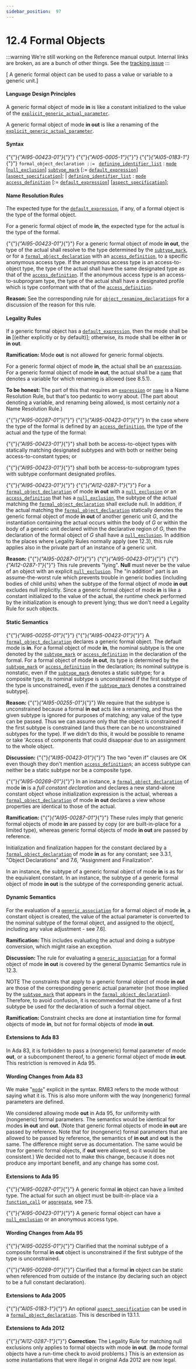 ---
sidebar_position:  97
---

# 12.4 Formal Objects

:::warning
We're still working on the Reference manual output.  Internal links are broken,
as are a bunch of other things.
See the [tracking issue](https://github.com/ada-lang-io/ada-lang-io/issues/20)
:::


<p>[ A generic formal object can be used to pass a value or variable to a generic unit.] </p>

#### Language Design Principles

<Admonition type="note">
<p>A generic formal object of mode <strong>in</strong> is like a constant initialized to the value of the <code><a href="../AA-12/AA-12.3#S0318">explicit_generic_actual_parameter</a></code>.</p></Admonition>

<Admonition type="note">
<p>A generic formal object of mode <strong>in out</strong> is like a renaming of the <code><a href="../AA-12/AA-12.3#S0318">explicit_generic_actual_parameter</a></code>. </p></Admonition>


#### Syntax

<p>{"{"}<em>{"AI95-00423-01"}</em>{"}"} {"{"}<em>{"AI05-0005-1"}</em>{"}"} {"{"}<em>{"AI05-0183-1"}</em>{"}"} <code>formal_object_declaration</code><a id="S0319"></a><code> ::= </code>    <code><a href="../AA-3/AA-3.3#S0033">defining_identifier_list</a></code> : <code><a href="../AA-6/AA-6.1#S0208">mode</a></code> [<code><a href="../AA-3/AA-3.10#S0083">null_exclusion</a></code>] <code><a href="../AA-3/AA-3.2#S0028">subtype_mark</a></code> [:= <code><a href="../AA-3/AA-3.7#S0063">default_expression</a></code>]        [<code><a href="../AA-13/AA-13.1#S0346">aspect_specification</a></code>];  |  <code><a href="../AA-3/AA-3.3#S0033">defining_identifier_list</a></code> : <code><a href="../AA-6/AA-6.1#S0208">mode</a></code> <code><a href="../AA-3/AA-3.10#S0084">access_definition</a></code> [:= <code><a href="../AA-3/AA-3.7#S0063">default_expression</a></code>]        [<code><a href="../AA-13/AA-13.1#S0346">aspect_specification</a></code>];</p>

#### Name Resolution Rules

<p>The expected type for the <code><a href="../AA-3/AA-3.7#S0063">default_expression</a></code>, if any, of a formal object is the type of the formal object.</p>
<p>For a generic formal object of mode <strong>in</strong>, the expected type for the actual is the type of the formal.</p>
<p>{"{"}<em>{"AI95-00423-01"}</em>{"}"} For a generic formal object of mode <strong>in out</strong>, the type of the actual shall resolve to the type determined by the <code><a href="../AA-3/AA-3.2#S0028">subtype_mark</a></code>, or for a <code><a href="../AA-12/AA-12.4#S0319">formal_object_declaration</a></code> with an <code><a href="../AA-3/AA-3.10#S0084">access_definition</a></code>, to a specific anonymous access type. If the anonymous access type is an access-to-object type, the type of the actual shall have the same designated type as that of the <code><a href="../AA-3/AA-3.10#S0084">access_definition</a></code>. If the anonymous access type is an access-to-subprogram type, the type of the actual shall have a designated profile which is type conformant with that of the <code><a href="../AA-3/AA-3.10#S0084">access_definition</a></code>. </p>
<Admonition type="note">
<p><strong>Reason: </strong>See the corresponding rule for <code><a href="../AA-8/AA-8.5#S0239">object_renaming_declaration</a></code>s for a discussion of the reason for this rule. </p></Admonition>


#### Legality Rules

<p>If a generic formal object has a <code><a href="../AA-3/AA-3.7#S0063">default_expression</a></code>, then the mode shall be <strong>in</strong> [(either explicitly or by default)]; otherwise, its mode shall be either <strong>in</strong> or <strong>in out</strong>. </p>
<Admonition type="note">
<p><strong>Ramification: </strong>Mode <strong>out</strong> is not allowed for generic formal objects. </p></Admonition>

<p>For a generic formal object of mode <strong>in</strong>, the actual shall be an <code><a href="../AA-4/AA-4.4#S0132">expression</a></code>. For a generic formal object of mode <strong>in out</strong>, the actual shall be a <code><a href="../AA-4/AA-4.1#S0091">name</a></code> that denotes a variable for which renaming is allowed (see 8.5.1). </p>
<Admonition type="note">
<p><strong>To be honest: </strong>The part of this that requires an <code><a href="../AA-4/AA-4.4#S0132">expression</a></code> or <code><a href="../AA-4/AA-4.1#S0091">name</a></code> is a Name Resolution Rule, but that's too pedantic to worry about. (The part about denoting a variable, and renaming being allowed, is most certainly <em>not</em> a Name Resolution Rule.) </p></Admonition>

<p>{"{"}<em>{"AI95-00287-01"}</em>{"}"} {"{"}<em>{"AI95-00423-01"}</em>{"}"} In the case where the type of the formal is defined by an <code><a href="../AA-3/AA-3.10#S0084">access_definition</a></code>, the type of the actual and the type of the formal:</p>
<p>{"{"}<em>{"AI95-00423-01"}</em>{"}"} shall both be access-to-object types with statically matching designated subtypes and with both or neither being access-to-constant types; or </p>
<p>{"{"}<em>{"AI95-00423-01"}</em>{"}"} shall both be access-to-subprogram types with subtype conformant designated profiles. </p>
<p>{"{"}<em>{"AI95-00423-01"}</em>{"}"} {"{"}<em>{"AI12-0287-1"}</em>{"}"} For a <code><a href="../AA-12/AA-12.4#S0319">formal_object_declaration</a></code> of mode <strong>in out</strong> with a <code><a href="../AA-3/AA-3.10#S0083">null_exclusion</a></code> or an <code><a href="../AA-3/AA-3.10#S0084">access_definition</a></code> that has a <code><a href="../AA-3/AA-3.10#S0083">null_exclusion</a></code>, the subtype of the actual matching the <code><a href="../AA-12/AA-12.4#S0319">formal_object_declaration</a></code> shall exclude null. In addition, if the actual matching the <code><a href="../AA-12/AA-12.4#S0319">formal_object_declaration</a></code> statically denotes the generic formal object of mode <strong>in out</strong> of another generic unit <em>G</em>, and the instantiation containing the actual occurs within the body of <em>G</em> or within the body of a generic unit declared within the declarative region of <em>G</em>, then the declaration of the formal object of <em>G</em> shall have a <code><a href="../AA-3/AA-3.10#S0083">null_exclusion</a></code>. In addition to the places where Legality Rules normally apply (see 12.3), this rule applies also in the private part of an instance of a generic unit.</p>
<Admonition type="note">
<p><strong>Reason: </strong>{"{"}<em>{"AI95-00287-01"}</em>{"}"} {"{"}<em>{"AI95-00423-01"}</em>{"}"} {"{"}<em>{"AI12-0287-1"}</em>{"}"} This rule prevents "lying". <strong>Null</strong> must never be the value of an object with an explicit <code><a href="../AA-3/AA-3.10#S0083">null_exclusion</a></code>. The "in addition" part is an assume-the-worst rule which prevents trouble in generic bodies (including bodies of child units) when the subtype of the formal object of mode <strong>in out</strong> excludes null implicitly. Since a generic formal object of mode <strong>in</strong> is like a constant initialized to the value of the actual, the runtime check performed by the initialization is enough to prevent lying; thus we don't need a Legality Rule for such objects. </p></Admonition>


#### Static Semantics

<p>{"{"}<em>{"AI95-00255-01"}</em>{"}"} {"{"}<em>{"AI95-00423-01"}</em>{"}"} A <code><a href="../AA-12/AA-12.4#S0319">formal_object_declaration</a></code> declares a generic formal object. The default mode is <strong>in</strong>. For a formal object of mode <strong>in</strong>, the nominal subtype is the one denoted by the <code><a href="../AA-3/AA-3.2#S0028">subtype_mark</a></code> or <code><a href="../AA-3/AA-3.10#S0084">access_definition</a></code> in the declaration of the formal. For a formal object of mode <strong>in out</strong>, its type is determined by the <code><a href="../AA-3/AA-3.2#S0028">subtype_mark</a></code> or <code><a href="../AA-3/AA-3.10#S0084">access_definition</a></code> in the declaration; its nominal subtype is nonstatic, even if the <code><a href="../AA-3/AA-3.2#S0028">subtype_mark</a></code> denotes a static subtype; for a composite type, its nominal subtype is unconstrained if the first subtype of the type is unconstrained[, even if the <code><a href="../AA-3/AA-3.2#S0028">subtype_mark</a></code> denotes a constrained subtype]. </p>
<Admonition type="note">
<p><strong>Reason: </strong>{"{"}<em>{"AI95-00255-01"}</em>{"}"} We require that the subtype is unconstrained because a formal <strong>in out</strong> acts like a renaming, and thus the given subtype is ignored for purposes of matching; any value of the type can be passed. Thus we can assume only that the object is constrained if the first subtype is constrained (and thus there can be no unconstrained subtypes for the type). If we didn't do this, it would be possible to rename or take 'Access of components that could disappear due to an assignment to the whole object. </p></Admonition>

<Admonition type="note">
<p><strong>Discussion: </strong>{"{"}<em>{"AI95-00423-01"}</em>{"}"} The two "even if" clauses are OK even though they don't mention <code><a href="../AA-3/AA-3.10#S0084">access_definition</a></code>s; an access subtype can neither be a static subtype nor be a composite type. </p></Admonition>

<p>{"{"}<em>{"AI95-00269-01"}</em>{"}"} In an instance, a <code><a href="../AA-12/AA-12.4#S0319">formal_object_declaration</a></code> of mode <strong>in</strong> is a <em>full constant declaration</em> and declares a new stand-alone constant object whose initialization expression is the actual, whereas a <code><a href="../AA-12/AA-12.4#S0319">formal_object_declaration</a></code> of mode <strong>in out</strong> declares a view whose properties are identical to those of the actual. </p>
<Admonition type="note">
<p><strong>Ramification: </strong>{"{"}<em>{"AI95-00287-01"}</em>{"}"} These rules imply that generic formal objects of mode <strong>in</strong> are passed by copy (or are built-in-place for a limited type), whereas generic formal objects of mode <strong>in out</strong> are passed by reference.</p></Admonition>

<Admonition type="note">
<p>Initialization and finalization happen for the constant declared by a <code><a href="../AA-12/AA-12.4#S0319">formal_object_declaration</a></code> of mode <strong>in</strong> as for any constant; see 3.3.1, "Object Declarations" and 7.6, "Assignment and Finalization".</p></Admonition>

<Admonition type="note">
<p>In an instance, the subtype of a generic formal object of mode <strong>in</strong> is as for the equivalent constant. In an instance, the subtype of a generic formal object of mode <strong>in out</strong> is the subtype of the corresponding generic actual. </p></Admonition>


#### Dynamic Semantics

<p>For the evaluation of a <code><a href="../AA-12/AA-12.3#S0317">generic_association</a></code> for a formal object of mode <strong>in</strong>, a constant object is created, the value of the actual parameter is converted to the nominal subtype of the formal object, and assigned to the object[, including any value adjustment - see 7.6]. </p>
<Admonition type="note">
<p><strong>Ramification: </strong>This includes evaluating the actual and doing a subtype conversion, which might raise an exception. </p></Admonition>

<Admonition type="note">
<p><strong>Discussion: </strong>The rule for evaluating a <code><a href="../AA-12/AA-12.3#S0317">generic_association</a></code> for a formal object of mode <strong>in out</strong> is covered by the general Dynamic Semantics rule in 12.3. </p></Admonition>

<Admonition type="note">
<p>NOTE   The constraints that apply to a generic formal object of mode <strong>in out</strong> are those of the corresponding generic actual parameter (not those implied by the <code><a href="../AA-3/AA-3.2#S0028">subtype_mark</a></code> that appears in the <code><a href="../AA-12/AA-12.4#S0319">formal_object_declaration</a></code>). Therefore, to avoid confusion, it is recommended that the name of a first subtype be used for the declaration of such a formal object. </p></Admonition>

<Admonition type="note">
<p><strong>Ramification: </strong>Constraint checks are done at instantiation time for formal objects of mode <strong>in</strong>, but not for formal objects of mode <strong>in out</strong>. </p></Admonition>


#### Extensions to Ada 83

<Admonition type="note">
<p>In Ada 83, it is forbidden to pass a (nongeneric) formal parameter of mode <strong>out</strong>, or a subcomponent thereof, to a generic formal object of mode <strong>in out</strong>. This restriction is removed in Ada 95. </p></Admonition>


#### Wording Changes from Ada 83

<Admonition type="note">
<p>We make "<code><a href="../AA-6/AA-6.1#S0208">mode</a></code>" explicit in the syntax. RM83 refers to the mode without saying what it is. This is also more uniform with the way (nongeneric) formal parameters are defined.</p></Admonition>

<Admonition type="note">
<p>We considered allowing mode <strong>out</strong> in Ada 95, for uniformity with (nongeneric) formal parameters. The semantics would be identical for modes <strong>in out</strong> and <strong>out</strong>. (Note that generic formal objects of mode <strong>in out</strong> are passed by reference. Note that for (nongeneric) formal parameters that are allowed to be passed by reference, the semantics of <strong>in out</strong> and <strong>out</strong> is the same. The difference might serve as documentation. The same would be true for generic formal objects, if <strong>out</strong> were allowed, so it would be consistent.) We decided not to make this change, because it does not produce any important benefit, and any change has some cost. </p></Admonition>


#### Extensions to Ada 95

<Admonition type="note">
<p>{"{"}<em>{"AI95-00287-01"}</em>{"}"} A generic formal <strong>in</strong> object can have a limited type. The actual for such an object must be built-in-place via a <code><a href="../AA-6/AA-6.4#S0218">function_call</a></code> or <code><a href="../AA-4/AA-4.3#S0106">aggregate</a></code>, see 7.5.</p></Admonition>

<Admonition type="note">
<p>{"{"}<em>{"AI95-00423-01"}</em>{"}"} A generic formal object can have a <code><a href="../AA-3/AA-3.10#S0083">null_exclusion</a></code> or an anonymous access type. </p></Admonition>


#### Wording Changes from Ada 95

<Admonition type="note">
<p>{"{"}<em>{"AI95-00255-01"}</em>{"}"} Clarified that the nominal subtype of a composite formal <strong>in out</strong> object is unconstrained if the first subtype of the type is unconstrained.</p></Admonition>

<Admonition type="note">
<p>{"{"}<em>{"AI95-00269-01"}</em>{"}"} Clarified that a formal <strong>in</strong> object can be static when referenced from outside of the instance (by declaring such an object to be a full constant declaration). </p></Admonition>


#### Extensions to Ada 2005

<Admonition type="note">
<p>{"{"}<em>{"AI05-0183-1"}</em>{"}"} An optional <code><a href="../AA-13/AA-13.1#S0346">aspect_specification</a></code> can be used in a <code><a href="../AA-12/AA-12.4#S0319">formal_object_declaration</a></code>. This is described in 13.1.1. </p></Admonition>


#### Extensions to Ada 2012

<Admonition type="note">
<p>{"{"}<em>{"AI12-0287-1"}</em>{"}"} <strong>Correction:</strong> The Legality Rule for matching null exclusions only applies to formal objects with mode <strong>in out</strong>. (<strong>In</strong> mode formal objects have a run-time check to avoid problems.) This is an extension as some instantiations that were illegal in original Ada 2012 are now legal. </p></Admonition>

